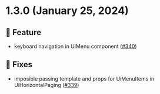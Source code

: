 
<Meta title="Releases/Deprecated versions/v1.3.x/v1.3.0/Changelog"/>

# 1.3.0 (January 25, 2024)

## 🚀 Feature
* keyboard navigation in UiMenu component  ([#340](https://github.com/infermedica/component-library/pull/340))

## 🐛 Fixes
* imposible passing template and props for UiMenuItems in UiHorizontalPaging   ([#339](https://github.com/infermedica/component-library/pull/339))

